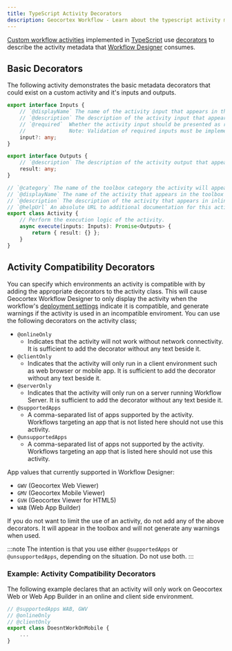 ```yaml
---
title: TypeScript Activity Decorators
description: Geocortex Workflow - Learn about the typescript activity metadata decorators
---
```


[Custom workflow activities](implement-custom-activity-web.mdx) implemented in [TypeScript](https://www.typescriptlang.org/) use [decorators](https://www.typescriptlang.org/docs/handbook/decorators.html) to describe the activity metadata that [Workflow Designer](https://apps.geocortex.com/workflow/designer/) consumes.

## Basic Decorators

The following activity demonstrates the basic metadata decorators that could exist on a custom activity and it's inputs and outputs.

```typescript
export interface Inputs {
    // `@displayName` The name of the activity input that appears in the properties panel.
    // `@description` The description of the activity input that appears in inline help tooltips.
    // `@required`  Whether the activity input should be presented as required.
    //              Note: Validation of required inputs must be implemented by the `execute(inputs)` method of the activity.
    input?: any;
}

export interface Outputs {
    // `@description` The description of the activity output that appears in inline help tooltips.
    result: any;
}

// `@category` The name of the toolbox category the activity will appear in.
// `@displayName` The name of the activity that appears in the toolbox and properties panel.
// `@description` The description of the activity that appears in inline help tooltips.
// `@helpUrl` An absolute URL to additional documentation for this activity.
export class Activity {
    // Perform the execution logic of the activity.
    async execute(inputs: Inputs): Promise<Outputs> {
        return { result: {} };
    }
}
```

## Activity Compatibility Decorators

You can specify which environments an activity is compatible with by adding the appropriate decorators to the activity class. This will cause Geocortex Workflow Designer to only display the activity when the workflow's [deployment settings](https://docs.geocortex.com/workflow/latest/help/Default.htm#wf5/help/deployment-settings.htm) indicate it is compatible, and generate warnings if the activity is used in an incompatible enviroment. You can use the following decorators on the activity class;

-   `@onlineOnly`
    -   Indicates that the activity will not work without network connectivity. It is sufficient to add the decorator without any text beside it.
-   `@clientOnly`
    -   Indicates that the activity will only run in a client environment such as web browser or mobile app. It is sufficient to add the decorator without any text beside it.
-   `@serverOnly`
    -   Indicates that the activity will only run on a server running Workflow Server. It is sufficient to add the decorator without any text beside it.
-   `@supportedApps`
    -   A comma-separated list of apps supported by the activity. Workflows targeting an app that is not listed here should not use this activity.
-   `@unsupportedApps`
    -   A comma-separated list of apps not supported by the activity. Workflows targeting an app that is listed here should not use this activity.

App values that currently supported in Workflow Designer:

-   `GWV` (Geocortex Web Viewer)
-   `GMV` (Geocortex Mobile Viewer)
-   `GVH` (Geocortex Viewer for HTML5)
-   `WAB` (Web App Builder)

If you do not want to limit the use of an activity, do not add any of the above decorators. It will appear in the toolbox and will not generate any warnings when used.

:::note
The intention is that you use either `@supportedApps` or `@unsupportedApps`, depending on the situation. Do not use both.
:::

### Example: Activity Compatibility Decorators

The following example declares that an activity will only work on Geocortex Web or Web App Builder in an online and client side environment.

```typescript
// @supportedApps WAB, GWV
// @onlineOnly
// @clientOnly
export class DoesntWorkOnMobile {
    ...
}
```
